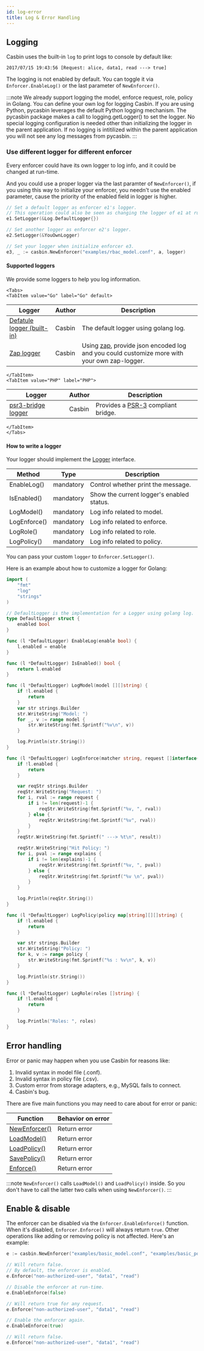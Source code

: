 ```yaml
---
id: log-error
title: Log & Error Handling
---
```



## Logging

Casbin uses the built-in ``log`` to print logs to console by default like:

```log
2017/07/15 19:43:56 [Request: alice, data1, read ---> true]
```

The logging is not enabled by default. You can toggle it via ``Enforcer.EnableLog()`` or the last parameter of ``NewEnforcer()``.

:::note
We already support logging the model, enforce request, role, policy in Golang. You can define your own log for logging Casbin.
If you are using Python, pycasbin leverages the default Python logging mechanism. The pycasbin package makes a call to logging.getLogger() to set the logger. No special logging configuration is needed other than initializing the logger in the parent application. If no logging is intitilized within the parent application you will not see any log messages from pycasbin. 
:::

### Use different logger for different enforcer

Every enforcer could have its own logger to log info, and it could be changed at run-time.

And you could use a proper logger via the last paramter of ``NewEnforcer()``, if you using this way to initialize your enforcer, you needn't use the enabled parameter, cause the priority of the enabled field in logger is higher.

```go
// Set a default logger as enforcer e1's logger.
// This operation could also be seen as changing the logger of e1 at run-time.
e1.SetLogger(&Log.DefaultLogger{})

// Set another logger as enforcer e2's logger.
e2.SetLogger(&YouOwnLogger)

// Set your logger when initialize enforcer e3.
e3, _ := casbin.NewEnforcer("examples/rbac_model.conf", a, logger)
```

#### Supported loggers

We provide some loggers to help you log information.

```mdx-code-block
<Tabs>
<TabItem value="Go" label="Go" default>
```

Logger | Author | Description
----|----|----
[Defatule logger (built-in)](https://github.com/casbin/casbin/blob/master/log/default_logger.go) | Casbin | The default logger using golang log.
[Zap logger](https://github.com/casbin/zap-logger) | Casbin | Using [zap](https://github.com/uber-go/zap), provide json encoded log and you could customize more with your own zap-logger.

```mdx-code-block
</TabItem>
<TabItem value="PHP" label="PHP">
```

Logger | Author | Description
----|----|----
[psr3-bridge logger](https://github.com/php-casbin/psr3-bridge) | Casbin | Provides a [PSR-3](https://www.php-fig.org/psr/psr-3/) compliant bridge.

```mdx-code-block
</TabItem>
</Tabs>
```

#### How to write a logger

Your logger should implement the [Logger](https://github.com/casbin/casbin/blob/master/log/logger.go#L20) interface.

Method | Type | Description
----|------|----
EnableLog() | mandatory | Control whether print the message.
IsEnabled() | mandatory | Show the current logger's enabled status.
LogModel() | mandatory | Log info related to model.
LogEnforce() | mandatory | Log info related to enforce.
LogRole() | mandatory | Log info related to role.
LogPolicy() | mandatory | Log info related to policy.


You can pass your custom `logger` to `Enforcer.SetLogger()`.

Here is an example about how to customize a logger for Golang:

```go
import (
	"fmt"
	"log"
	"strings"
)

// DefaultLogger is the implementation for a Logger using golang log.
type DefaultLogger struct {
	enabled bool
}

func (l *DefaultLogger) EnableLog(enable bool) {
	l.enabled = enable
}

func (l *DefaultLogger) IsEnabled() bool {
	return l.enabled
}

func (l *DefaultLogger) LogModel(model [][]string) {
	if !l.enabled {
		return
	}
	var str strings.Builder
	str.WriteString("Model: ")
	for _, v := range model {
		str.WriteString(fmt.Sprintf("%v\n", v))
	}

	log.Println(str.String())
}

func (l *DefaultLogger) LogEnforce(matcher string, request []interface{}, result bool, explains [][]string) {
	if !l.enabled {
		return
	}

	var reqStr strings.Builder
	reqStr.WriteString("Request: ")
	for i, rval := range request {
		if i != len(request)-1 {
			reqStr.WriteString(fmt.Sprintf("%v, ", rval))
		} else {
			reqStr.WriteString(fmt.Sprintf("%v", rval))
		}
	}
	reqStr.WriteString(fmt.Sprintf(" ---> %t\n", result))

	reqStr.WriteString("Hit Policy: ")
	for i, pval := range explains {
		if i != len(explains)-1 {
			reqStr.WriteString(fmt.Sprintf("%v, ", pval))
		} else {
			reqStr.WriteString(fmt.Sprintf("%v \n", pval))
		}
	}

	log.Println(reqStr.String())
}

func (l *DefaultLogger) LogPolicy(policy map[string][][]string) {
	if !l.enabled {
		return
	}

	var str strings.Builder
	str.WriteString("Policy: ")
	for k, v := range policy {
		str.WriteString(fmt.Sprintf("%s : %v\n", k, v))
	}

	log.Println(str.String())
}

func (l *DefaultLogger) LogRole(roles []string) {
	if !l.enabled {
		return
	}

	log.Println("Roles: ", roles)
}

```

## Error handling

Error or panic may happen when you use Casbin for reasons like:

1. Invalid syntax in model file (.conf).
2. Invalid syntax in policy file (.csv).
3. Custom error from storage adapters, e.g., MySQL fails to connect.
4. Casbin's bug.

There are five main functions you may need to care about for error or panic:

Function | Behavior on error 
----|-----
[NewEnforcer()](https://godoc.org/github.com/casbin/casbin#NewEnforcer) | Return error
[LoadModel()](https://godoc.org/github.com/casbin/casbin#Enforcer.LoadModel) | Return error
[LoadPolicy()](https://godoc.org/github.com/casbin/casbin#Enforcer.LoadPolicy) | Return error
[SavePolicy()](https://godoc.org/github.com/casbin/casbin#Enforcer.SavePolicy) | Return error
[Enforce()](https://godoc.org/github.com/casbin/casbin#Enforcer.Enforce) | Return error

:::note
``NewEnforcer()`` calls ``LoadModel()`` and ``LoadPolicy()`` inside. So you don't have to call the latter two calls when using ``NewEnforcer()``.
:::

## Enable & disable

The enforcer can be disabled via the ``Enforcer.EnableEnforce()`` function. When it's disabled, ``Enforcer.Enforce()`` will always return ``true``. Other operations like adding or removing policy is not affected. Here's an example:

```go
e := casbin.NewEnforcer("examples/basic_model.conf", "examples/basic_policy.csv")

// Will return false.
// By default, the enforcer is enabled.
e.Enforce("non-authorized-user", "data1", "read")

// Disable the enforcer at run-time.
e.EnableEnforce(false)

// Will return true for any request.
e.Enforce("non-authorized-user", "data1", "read")

// Enable the enforcer again.
e.EnableEnforce(true)

// Will return false.
e.Enforce("non-authorized-user", "data1", "read")
```
